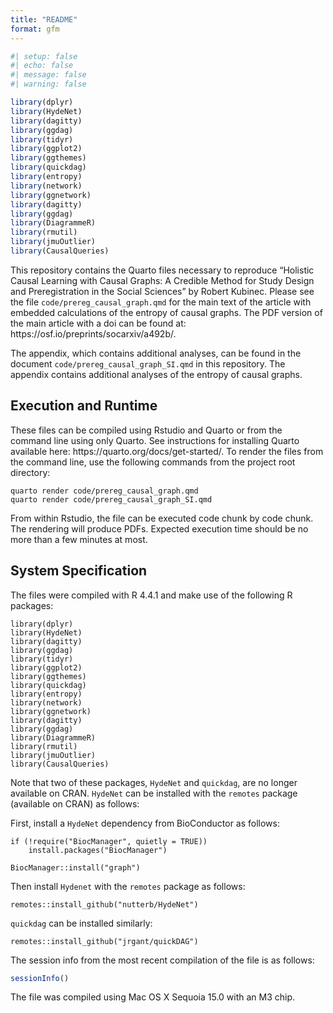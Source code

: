 ```yaml
---
title: "README"
format: gfm
---
```


```r
#| setup: false
#| echo: false
#| message: false
#| warning: false

library(dplyr)
library(HydeNet)
library(dagitty)
library(ggdag)
library(tidyr)
library(ggplot2)
library(ggthemes)
library(quickdag)
library(entropy)
library(network)
library(ggnetwork)
library(dagitty)
library(ggdag)
library(DiagrammeR)
library(rmutil)
library(jmuOutlier)
library(CausalQueries)

```


This repository contains the Quarto files necessary to reproduce "Holistic Causal Learning with Causal Graphs: A Credible Method for Study Design and Preregistration in the Social Sciences" by Robert Kubinec. Please see the file `code/prereg_causal_graph.qmd` for the main text of the article with embedded calculations of the entropy of causal graphs. The PDF version of the main article with a doi can be found at: https://osf.io/preprints/socarxiv/a492b/.

The appendix, which contains additional analyses, can be found in the document `code/prereg_causal_graph_SI.qmd` in this repository. The appendix contains additional analyses of the entropy of causal graphs.

## Execution and Runtime

These files can be compiled using Rstudio and Quarto or from the command line using only Quarto. See instructions for installing Quarto available here: https://quarto.org/docs/get-started/. To render the files from the command line, use the following commands from the project root directory:

```
quarto render code/prereg_causal_graph.qmd
quarto render code/prereg_causal_graph_SI.qmd
```

From within Rstudio, the file can be executed code chunk by code chunk. The rendering will produce PDFs. Expected execution time should be no more than a few minutes at most.

## System Specification

The files were compiled with R 4.4.1 and make use of the following R packages:

```
library(dplyr)
library(HydeNet)
library(dagitty)
library(ggdag)
library(tidyr)
library(ggplot2)
library(ggthemes)
library(quickdag)
library(entropy)
library(network)
library(ggnetwork)
library(dagitty)
library(ggdag)
library(DiagrammeR)
library(rmutil)
library(jmuOutlier)
library(CausalQueries)
```

Note that two of these packages, `HydeNet` and `quickdag`, are no longer available on CRAN. `HydeNet` can be installed with the `remotes` package (available on CRAN) as follows:

First, install a `HydeNet` dependency from BioConductor as follows:

```
if (!require("BiocManager", quietly = TRUE))
    install.packages("BiocManager")

BiocManager::install("graph")
```

Then install `Hydenet` with the `remotes` package as follows:

```
remotes::install_github("nutterb/HydeNet")
```

`quickdag` can be installed similarly:

```
remotes::install_github("jrgant/quickDAG")
```

The session info from the most recent compilation of the file is as follows:

```r
sessionInfo()
```

The file was compiled using Mac OS X Sequoia 15.0 with an M3 chip.
